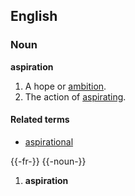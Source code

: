==English==

===Noun===
'''aspiration'''
# A hope or [[ambition]].
# The action of [[aspirating]].

====Related terms====
*[[aspirational]]


{{-fr-}}
{{-noun-}}
# '''aspiration'''